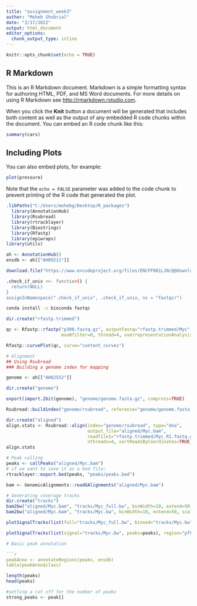---
title: "assignment_week3"
author: "Moheb Ghobrial"
date: "3/17/2022"
output: html_document
editor_options: 
  chunk_output_type: inline
---

```{r setup, include=FALSE}
knitr::opts_chunk$set(echo = TRUE)
```

## R Markdown

This is an R Markdown document. Markdown is a simple formatting syntax for authoring HTML, PDF, and MS Word documents. For more details on using R Markdown see <http://rmarkdown.rstudio.com>.

When you click the **Knit** button a document will be generated that includes both content as well as the output of any embedded R code chunks within the document. You can embed an R code chunk like this:

```{r cars}
summary(cars)
```

## Including Plots

You can also embed plots, for example:

```{r pressure, echo=FALSE}
plot(pressure)
```

Note that the `echo = FALSE` parameter was added to the code chunk to prevent printing of the R code that generated the plot.


```{r}
.libPaths("C:/Users/mohebg/Desktop/R_packages")
  library(AnnotationHub)
  library(Rsubread)
  library(rtracklayer)
  library(Biostrings)
  library(Rfastp)
  library(epiwraps)
library(utils)
```


```{r}
ah <- AnnotationHub()
ensdb <- ah[["AH89211"]]
```

```{r}

download.file("https://www.encodeproject.org/files/ENCFF001LJN/@@download/ENCFF001LJN.fastq.gz" , dest="raw/p300.fastq.gz")


```
```{bash}
.check_if_unix <<- function() {
  return(NULL)
}
assignInNamespace(".check_if_unix", .check_if_unix, ns = "fastqcr")
```



```{bash}

conda install -c bioconda fastqc

```
```{r}
dir.create("rfastp.trimmed")
```

```{r}
qc <- Rfastp::rfastp("p300.fastq.gz", outputFastq="rfastp.trimmed/Myc", 
                     maxNfilter=0, thread=4, overrepresentationAnalysis=TRUE)
```

```{r}
Rfastp::curvePlot(qc, curve="content_curves")
```



```{r}
# Alignment
## Using Rsubread
### Building a genome index for mapping

genome <- ah[["AH82552"]]

```

```{r}
dir.create("genome")
```


```{r}
export(import.2bit(genome), "genome/genome.fasta.gz", compress=TRUE)
```


```{r}
Rsubread::buildindex("genome/rsubread", reference="genome/genome.fasta.gz")
```
```{r}
dir.create("aligned")
align.stats <- Rsubread::align(index="genome/rsubread", type="dna",
                               output_file="aligned/Myc.bam",
                               readfile1="rfastp.trimmed/Myc_R1.fastq.gz", 
                               nthreads=4, sortReadsByCoordinates=TRUE)
align.stats
```

```{r}

# Peak calling
peaks <- callPeaks("aligned/Myc.bam")
# if we want to save it as a bed file:
rtracklayer::export.bed(peaks, "peaks/peaks.bed")

```


```{r}
bam <- GenomicAlignments::readGAlignments("aligned/Myc.bam")
```


```{r}
# Generating coverage tracks
dir.create("tracks")
bam2bw("aligned/Myc.bam", "tracks/Myc_full.bw", binWidth=10, extend=50, scaling=TRUE, paired = FALSE,splitByChr = 1)
bam2bw("aligned/Myc.bam", "tracks/Myc.bw", binWidth=10, extend=50, scaling=TRUE, paired = FALSE, splitByChr = 2)
```



```{r}
plotSignalTracks(list(full="tracks/Myc_full.bw", binned="tracks/Myc.bw"), region=peaks[1], extend=500)
```

```{r}
plotSignalTracks(list(signal="tracks/Myc.bw", peaks=peaks), region="pfkfb3", ensdb=ensdb)
```



```{r}
# Basic peak annotation

```{r}
peakAnno <- annotateRegions(peaks, ensdb)
table(peakAnno$class)
```








```{r}
length(peaks)
head(peaks)

#setting a cut off for the number of peaks
strong_peaks <- peak[]

```

